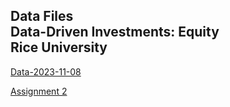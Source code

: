## Data Files<br>Data-Driven Investments: Equity<br>Rice University<br>


[Data-2023-11-08](https://www.dropbox.com/s/ip17mgsb3mv2c4x/data-2023-11-08.csv?dl=1){target="_blank"} 

[Assignment 2](https://www.dropbox.com/scl/fi/7ybq03897yt8ujimbkbnq/assignment2.xlsx?rlkey=r7fnzci2aq5ifda9kkv2h39x8&dl=1){target="_blank"}
